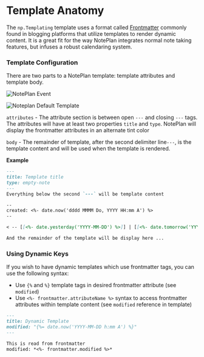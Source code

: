 
# Template Anatomy
The `np.Templating` template uses a format called [Frontmatter](https://jekyllrb.com/docs/front-matter/) commonly found in blogging platforms that utilize templates to render dynamic content. It is a great fit for the way NotePlan integrates normal note taking features, but infuses a robust calendaring system.

### Template Configuration
There are two parts to a NotePlan template: template attributes and template body.

![NotePlan Event](/img/noteplan-default-template.png)

<img src={noteplandefaulttemplate.src} alt="Noteplan Default Template" />

`attributes` - The attribute section is between open `---` and closing `---` tags. The attributes will have at least two properties `title` and `type`. NotePlan will display the frontmatter attributes in an alternate tint color

`body` - The remainder of template, after the second delimiter line`---`, is the template content and will be used when the template is rendered.

**Example**

```markdown
---
title: Template title
type: empty-note
---
Everything below the second `---` will be template content

--
created: <%- date.now('dddd MMMM Do, YYYY HH:mm A') %>
--

< -- [[<%- date.yesterday('YYYY-MM-DD') %>]] | [[<%- date.tomorrow('YYYY-MM-DD') %>]] -- >

And the remainder of the template will be display here ...
```

### Using Dynamic Keys
If you wish to have dynamic templates which use frontmatter tags, you can use the following syntax:

- Use `{%` and `%}` template tags in desired frontmatter attribute (see `modified`)
- Use `<%- frontmatter.attributeName %>` syntax to access frontmatter attributes within template content (see `modified` reference in template)

```markdown
---
title: Dynamic Template
modified: "{%= date.now('YYYY-MM-DD h:mm A') %}"
---

This is read from frontmatter
modified: *<%- frontmatter.modified %>*
```
